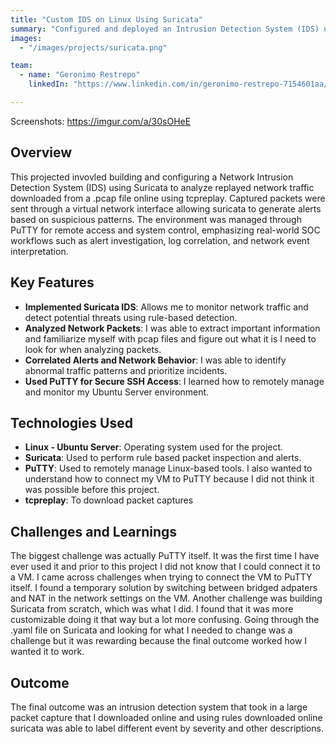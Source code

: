 ```yaml
---
title: "Custom IDS on Linux Using Suricata"
summary: "Configured and deployed an Intrusion Detection System (IDS) using Suricata to detect and analyze malicious network activity. This project demonstrated practical skills in network traffic monitoring, alert analysis, and secure system administration using PuTTY."
images: 
  - "/images/projects/suricata.png"

team:
  - name: "Geronimo Restrepo"
    linkedIn: "https://www.linkedin.com/in/geronimo-restrepo-7154601aa/"

---
```


Screenshots: https://imgur.com/a/30sOHeE

## Overview

This projected invovled building and configuring a Network Intrusion Detection System (IDS) using Suricata to analyze replayed network traffic downloaded from a .pcap file online using tcpreplay. Captured packets were sent through a virtual network interface allowing suricata to generate alerts based on suspicious patterns. The environment was managed through PuTTY for remote access and system control, emphasizing real-world SOC workflows such as alert investigation, log correlation, and network event interpretation. 

## Key Features

- **Implemented Suricata IDS**: Allows me to monitor network traffic and detect potential threats using rule-based detection. 
- **Analyzed Network Packets**: I was able to extract important information and familiarize myself with pcap files and figure out what it is I need to look for when analyzing packets. 
- **Correlated Alerts and Network Behavior**: I was able to identify abnormal traffic patterns and prioritize incidents. 
- **Used PuTTY for Secure SSH Access**: I learned how to remotely manage and monitor my Ubuntu Server environment. 

## Technologies Used

- **Linux - Ubuntu Server**: Operating system used for the project.  
- **Suricata**: Used to perform rule based packet inspection and alerts.  
- **PuTTY**: Used to remotely manage Linux-based tools. I also wanted to understand how to connect my VM to PuTTY because I did not think it was possible before this project. 
- **tcpreplay**: To download packet captures

## Challenges and Learnings

The biggest challenge was actually PuTTY itself. It was the first time I have ever used it and prior to this project I did not know that I could connect it to a VM. I came across challenges when trying to connect the VM to PuTTY itself. I found a temporary solution by switching between bridged adpaters and NAT in the network settings on the VM. Another challenge was building Suricata from scratch, which was what I did. I found that it was more customizable doing it that way but a lot more confusing. Going through the .yaml file on Suricata and looking for what I needed to change was a challenge but it was rewarding because the final outcome worked how I wanted it to work. 

## Outcome

The final outcome was an intrusion detection system that took in a large packet capture that I downloaded online and using rules downloaded online suricata was able to label different event by severity and other descriptions. 
